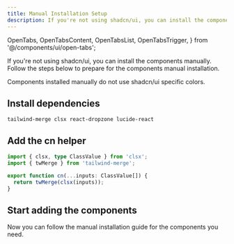 ```yaml
---
title: Manual Installation Setup
description: If you're not using shadcn/ui, you can install the components manually. Follow the steps below to prepare for the components manual installation.
---
```


  OpenTabs,
  OpenTabsContent,
  OpenTabsList,
  OpenTabsTrigger,
} from '@/components/ui/open-tabs';

If you're not using shadcn/ui, you can install the components manually. Follow the steps below to prepare for the components manual installation.

<Callout type="info">
  Components installed manually do not use shadcn/ui specific colors.
</Callout>

## Install dependencies

```package-install
tailwind-merge clsx react-dropzone lucide-react
```

## Add the cn helper

```ts title="src/lib/utils.ts"
import { clsx, type ClassValue } from 'clsx';
import { twMerge } from 'tailwind-merge';

export function cn(...inputs: ClassValue[]) {
  return twMerge(clsx(inputs));
}
```

## Start adding the components

Now you can follow the manual installation guide for the components you need.
